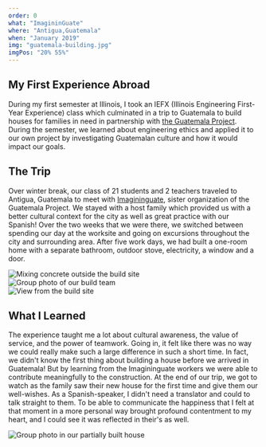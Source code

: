 ```yaml
---
order: 0
what: "ImagininGuate"
where: "Antigua,Guatemala"
when: "January 2019"
img: "guatemala-building.jpg"
imgPos: "20% 55%"
---
```



## My First Experience Abroad
During my first semester at Illinois, I took an IEFX (Illinois Engineering First-Year Experience) class which culminated in a trip to Guatemala to build houses for families in need in partnership with [the Guatemala Project](https://www.theguatemalaproject.org/service-teams/). During the semester, we learned about engineering ethics and applied it to our own project by investigating Guatemalan culture and how it would impact our goals.

## The Trip
Over winter break, our class of 21 students and 2 teachers traveled to Antigua, Guatemala to meet with [Imagininguate](https://www.imagininguatemala.org/), sister organization of the Guatemala Project. We stayed with a host family which provided us with a better cultural context for the city as well as great practice with our Spanish! Over the two weeks that we were there, we switched between spending our day at the worksite and going on excursions throughout the city and surrounding area. After five work days, we had built a one-room home with a separate bathroom, outdoor stove, electricity, a window and a door.
<div class="img-grid">
    <div class="column">
        <Image class="box-shadow-float-high" src={cementImg} alt="Mixing concrete outside the build site" loading="lazy" />
    </div>
    <div class="column">
        <div class="row">
            <Image class="box-shadow-float-high" src={buildGroupImg} alt="Group photo of our build team" loading="lazy" />
        </div>
        <div class="row">
            <Image class="box-shadow-float-high" src={buildPeaceImg} alt="View from the build site" loading="lazy" />
        </div>
    </div>
</div>

## What I Learned
The experience taught me a lot about cultural awareness, the value of service, and the power of teamwork. Going in, it felt like there was no way we could really make such a large difference in such a short time. In fact, we didn't know the first thing about building a house before we arrived in Guatemala! But by learning from the Imagininguate workers we were able to contribute meaningfully to the construction. At the end of our trip, we got to watch as the family saw their new house for the first time and give them our well-wishes. As a Spanish-speaker, I didn't need a translator and could to talk straight to them. To be able to communicate the happiness that I felt at that moment in a more personal way brought profound contentment to my heart, and I could see it was reflected in their's as well.

<Image class="single-img box-shadow-float-high" src={buildProgressImg} alt="Group photo in our partially built house" loading="lazy" />